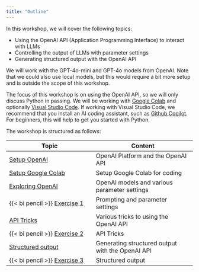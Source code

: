 ```yaml
---
title: "Outline"
---
```



In this workshop, we will cover the following topics:


- Using the OpenAI API (Application Programming Interface) to interact with LLMs
- Controlling the output of LLMs with parameter settings
- Generating structured output with the OpenAI API

We will work with the GPT-4o-mini and GPT-4o models from OpenAI. Note that we could also use local models, but this would require a bit more setup and is outside the scope of this workshop.

The focus of this workshop is on using the OpenAI API, so we will only discuss Python in passing. We will be working with [Google Colab](https://colab.research.google.com) and optionally [Visual Studio Code](https://code.visualstudio.com/). If working with Visual Studio Code, we recommend that you install an AI coding assistant, such as [Github Copilot](https://copilot.github.com/). For beginners, this will help to get you started with Python. 


The workshop is structured as follows:


| Topic | Content |
|-------|--------|
| [Setup OpenAI](setup-openai/index.qmd) | OpenAI Platform and the OpenAI API|
| [Setup Google Colab](setup-colab/index.qmd) | Setup Google Colab for coding|
| [Exploring OpenAI](exploring-openai-models/index.ipynb) | OpenAI models and various parameter settings|
| {{< bi pencil >}} [Exercise 1](../exercises/exercise-1/index.qmd) | Prompting and parameter settings|
| [API Tricks](api-tricks/index.qmd) | Various tricks to using the OpenAI API|
| {{< bi pencil >}} [Exercise 2](../exercises/exercise-2/index.qmd) | API Tricks|
| [Structured output](structured-output/index.ipynb) | Generating structured output with the OpenAI API|
| {{< bi pencil >}} [Exercise 3](../exercises/exercise-3/index.qmd) | Structured output|




